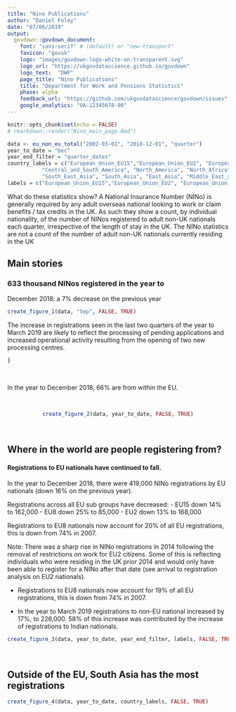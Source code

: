 ```yaml
---
title: "Nino Publications"
author: "Daniel Foley"
date: "07/06/2019"
output:
  govdown::govdown_document:
    font: "sans-serif" # (default) or "new-transport"
    favicon: "govuk"
    logo: "images/govdown-logo-white-on-transparent.svg"
    logo_url: "https://ukgovdatascience.github.io/govdown"
    logo_text:  "DWP" 
    page_title: "Nino Publications"
    title: "Department for Work and Pensions Statistics"
    phase: alpha
    feedback_url: "https://github.com/ukgovdatascience/govdown/issues"
    google_analytics: "UA-12345678-90"
---
```




```r
knitr::opts_chunk$set(echo = FALSE)
# rmarkdown::render("Nino_main_page.Rmd")
```


```r
data <- eu_non_eu_total("2002-03-01", "2018-12-01", "quarter")
year_to_date = "Dec"
year_end_filter = "quarter_dates"
country_labels = c("European_Union_EU15","European_Union_EU2", "European_Union_EU8", "Oceania",
           "Central_and_South_America", "North_America", "North_Africa", "Sub_Saharan_Africa",
           "South_East_Asia", "South_Asia", "East_Asia", "Middle_East_and_Central_Asia")
labels = c("European_Union_EU15","European_Union_EU2", "European_Union_EU8")
```



What do these statistics show? A National Insurance Number (NINo) is generally required by any adult overseas national looking to work or claim benefits / tax credits in
the UK. As such they show a count, by individual nationality, of the number of NINos registered to adult non-UK nationals each quarter, irrespective of the length of stay in
the UK. The NINo statistics are not a count of the number of adult non-UK nationals currently residing in the UK


## Main stories

### 633 thousand NINos registered in the year to
December 2018: a 7% decrease on the previous year


```r
create_figure_1(data, "Sep", FALSE, TRUE)
```

The increase in registrations seen in the last two quarters of the year to March 2019 are likely to reflect
the processing of pending applications and increased operational activity resulting from the opening of
two new processing centres.


```css

}
```

$~$

In the year to December 2018, 66% are
from within the EU.


$~$

<center>

```r

create_figure_2(data, year_to_date, FALSE, TRUE)
```
</center>

$~$


## Where in the world are people registering from?

#### Registrations to EU nationals have continued to fall.

In the year to December 2018, there were 419,000 NINo
registrations by EU nationals (down 16% on the previous year).

Registrations across all EU sub groups have decreased:
- EU15 down 14% to 162,000
- EU8 down 25% to 85,000
- EU2 down 13% to 168,000

Registrations to EU8 nationals now account for 20% of all EU
registrations, this is down from 74% in 2007.

Note: There was a sharp rise in NINo registrations in 2014 following the
removal of restrictions on work for EU2 citizens. Some of this is reflecting
individuals who were residing in the UK prior 2014 and would only have been
able to register for a NINo after that date (see arrival to registration analysis
on EU2 nationals).

 - Registrations to EU8 nationals now account for 19% of all EU
registrations, this is down from 74% in 2007.


- In the year to March 2019 registrations to non-EU national increased by
17%, to 226,000. 58% of this increase was contributed by the increase
of registrations to Indian nationals.


```r
create_figure_3(data, year_to_date, year_end_filter, labels, FALSE, TRUE)
```


$~$

## Outside of the EU, South Asia has the most registrations

```r
create_figure_4(data, year_to_date, country_labels, FALSE, TRUE)
```


